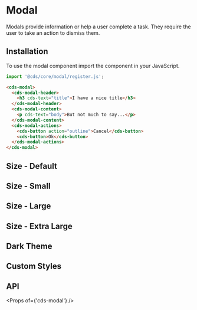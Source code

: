
<Meta title="Components/Modal" />

# Modal

Modals provide information or help a user complete a task. They require the user to take an action to dismiss them.

## Installation

To use the modal component import the component in your JavaScript.

```typescript
import '@cds/core/modal/register.js';
```

```html
<cds-modal>
  <cds-modal-header>
    <h3 cds-text="title">I have a nice title</h3>
  </cds-modal-header>
  <cds-modal-content>
    <p cds-text="body">But not much to say...</p>
  </cds-modal-content>
  <cds-modal-actions>
    <cds-button action="outline">Cancel</cds-button>
    <cds-button>Ok</cds-button>
  </cds-modal-actions>
</cds-modal>
```

## Size - Default

<Preview>
  <Story id="stories-modal--default-size" />
</Preview>

## Size - Small

<Preview>
  <Story id="stories-modal--small" />
</Preview>

## Size - Large

<Preview>
  <Story id="stories-modal--large" />
</Preview>

## Size - Extra Large

<Preview>
  <Story id="stories-modal--extra-large" />
</Preview>

## Dark Theme

<Preview>
  <Story id="stories-modal--dark-theme" />
</Preview>

## Custom Styles

<Preview>
  <Story id="stories-modal--custom-styles" />
</Preview>

## API

<Props of={'cds-modal'} />
